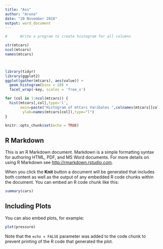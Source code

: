 ---
title: "Ass"
author: "Aruna"
date: "20 November 2018"
output: word_document
---
```{r}
#      Write a program to create histogram for all columns

str(mtcars)
ncol(mtcars)
names(mtcars)



library(tidyr)
library(ggplot2)
ggplot(gather(mtcars), aes(value)) + 
  geom_histogram(bins = 10) + 
  facet_wrap(~key, scales = 'free_x')

```

```{r}
for (col in 1:ncol(mtcars)) {
  hist(mtcars[,col],type='l',
       main=paste("Histogram of mtCars Varibales ",colnames(mtcars[[col]])),
        ylab=names(mtcars[col]),type="l")
}
```


```{r setup, include=FALSE}
knitr::opts_chunk$set(echo = TRUE)
```

## R Markdown

This is an R Markdown document. Markdown is a simple formatting syntax for authoring HTML, PDF, and MS Word documents. For more details on using R Markdown see <http://rmarkdown.rstudio.com>.

When you click the **Knit** button a document will be generated that includes both content as well as the output of any embedded R code chunks within the document. You can embed an R code chunk like this:

```{r cars}
summary(cars)
```

## Including Plots

You can also embed plots, for example:

```{r pressure, echo=FALSE}
plot(pressure)
```

Note that the `echo = FALSE` parameter was added to the code chunk to prevent printing of the R code that generated the plot.
